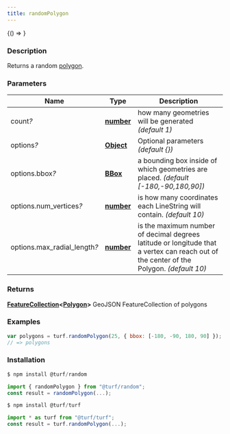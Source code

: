 ```yaml
---
title: randomPolygon
---
```



<!-- Expose turf as global var for experimenting in the browser console -->

<BrowserOnly>{() => <WindowTurfGlobal turf={turf} />}</BrowserOnly>

### Description

Returns a random [polygon](polygon).

### Parameters

| Name                              | Type                                                                                            | Description                                                                                                                             |
| --------------------------------- | ----------------------------------------------------------------------------------------------- | --------------------------------------------------------------------------------------------------------------------------------------- |
| count<i>?</i>                     | **[number](https://developer.mozilla.org/docs/Web/JavaScript/Reference/Global_Objects/Number)** | how many geometries will be generated _(default 1)_                                                                                     |
| options<i>?</i>                   | **[Object](https://developer.mozilla.org/docs/Web/JavaScript/Reference/Global_Objects/Object)** | Optional parameters _(default \{\})_                                                                                                    |
| options.bbox<i>?</i>              | **[BBox](https://tools.ietf.org/html/rfc7946#section-5)**                                       | a bounding box inside of which geometries are placed. _(default [-180,-90,180,90])_                                                     |
| options.num_vertices<i>?</i>      | **[number](https://developer.mozilla.org/docs/Web/JavaScript/Reference/Global_Objects/Number)** | is how many coordinates each LineString will contain. _(default 10)_                                                                    |
| options.max_radial_length<i>?</i> | **[number](https://developer.mozilla.org/docs/Web/JavaScript/Reference/Global_Objects/Number)** | is the maximum number of decimal degrees latitude or longitude that a vertex can reach out of the center of the Polygon. _(default 10)_ |

### Returns

**[FeatureCollection](https://tools.ietf.org/html/rfc7946#section-3.3)\<[Polygon](https://tools.ietf.org/html/rfc7946#section-3.1.6)\>** GeoJSON FeatureCollection of polygons

### Examples

```javascript
var polygons = turf.randomPolygon(25, { bbox: [-180, -90, 180, 90] });
// => polygons
```

### Installation

```javascript
$ npm install @turf/random

import { randomPolygon } from "@turf/random";
const result = randomPolygon(...);
```

```javascript
$ npm install @turf/turf

import * as turf from "@turf/turf";
const result = turf.randomPolygon(...);
```
